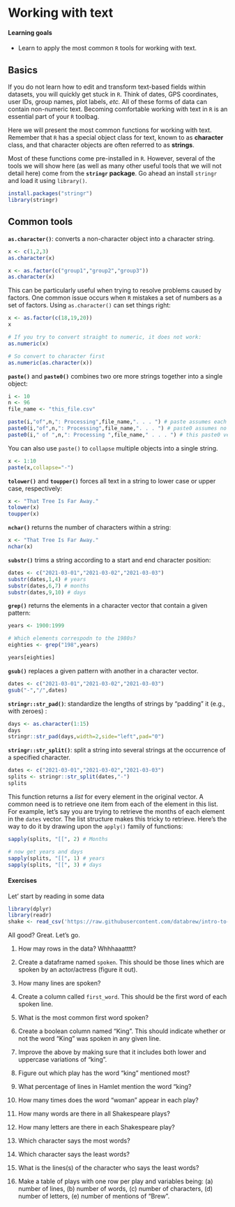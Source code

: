 # Working with text {#text}

#### Learning goals {-}

* Learn to apply the most common `R` tools for working with text.


## Basics {-}

If you do not learn how to edit and transform text-based fields within datasets, you will quickly get stuck in `R`. Think of dates, GPS coordinates, user IDs, group names, plot labels, *etc.* All of these forms of data can contain non-numeric text. Becoming comfortable working with text in `R` is an essential part of your `R` toolbag.

Here we will present the most common functions for working with text. Remember that `R` has a special object class for text, known to as **character** class, and that character objects are often referred to as **strings**.  

Most of these functions come pre-installed in `R`. However, several of the tools we will show here (as well as many other useful tools that we will not detail here) come from the **`stringr` package**. Go ahead an install `stringr` and load it using `library()`.  

```r
install.packages("stringr")
library(stringr)
```

## Common tools {-}

**`as.character()`**: converts a non-character object into a character string. 

```r
x <- c(1,2,3)
as.character(x)

x <- as.factor(c("group1","group2","group3"))
as.character(x)
```

This can be particularly useful when trying to resolve problems caused by factors. One common issue occurs when `R` mistakes a set of numbers as a set of factors. Using `as.character()` can set things right:

```r
x <- as.factor(c(18,19,20))
x

# If you try to convert straight to numeric, it does not work:
as.numeric(x)

# So convert to character first
as.numeric(as.character(x))
```

**`paste()`** and **`paste0()`** combines two ore more strings together into a single object:

```r
i <- 10
n <- 96
file_name <- "this_file.csv"

paste(i,"of",n,": Processing",file_name,". . . ") # paste assumes each object is separated by " ".
paste0(i,"of",n,": Processing",file_name,". . . ") # paste0 assumes no space between objects.
paste0(i," of ",n,": Processing ",file_name," . . . ") # this paste0 version matches the initial format
```

You can also use `paste()` to `collapse` multiple objects into a single string.

```r
x <- 1:10
paste(x,collapse="-")
```

**`tolower()`** and **`toupper()`** forces all text in a string to lower case or upper case, respectively:

```r
x <- "That Tree Is Far Away."
tolower(x)
toupper(x)
```

**`nchar()`** returns the number of characters within a string:

```r
x <- "That Tree Is Far Away."
nchar(x)
```

**`substr()`** trims a string according to a start and end character position:

```r
dates <- c("2021-03-01","2021-03-02","2021-03-03")
substr(dates,1,4) # years
substr(dates,6,7) # months
substr(dates,9,10) # days
```

**`grep()`** returns the elements in a character vector that contain a given pattern:

```r
years <- 1900:1999

# Which elements correspodn to the 1980s?
eighties <- grep("198",years)

years[eighties]
```

**`gsub()`** replaces a given pattern with another in a character vector.

```r
dates <- c("2021-03-01","2021-03-02","2021-03-03")
gsub("-","/",dates)
```

**`stringr::str_pad()`**: standardize the lengths of strings by "padding" it (e.g., with zeroes) :

```r
days <- as.character(1:15)
days
stringr::str_pad(days,width=2,side="left",pad="0")
```

**`stringr::str_split()`**: split a string into several strings at the occurrence of a specified character.

```r
dates <- c("2021-03-01","2021-03-02","2021-03-03")
splits <- stringr::str_split(dates,"-")
splits
```

This function returns a *list* for every element in the original vector. A common need is to retrieve one item from each of the element in this list. For example, let's say you are trying to retrieve the months of each element in the `dates` vector. The list structure makes this tricky to retrieve. Here's the way to do it by drawing upon the `apply()` family of functions:

```r
sapply(splits, "[[", 2) # Months

# now get years and days
sapply(splits, "[[", 1) # years
sapply(splits, "[[", 3) # days
```

#### Exercises {-}

Let' start by reading in some data

```r

library(dplyr)
library(readr)
shake <- read_csv('https://raw.githubusercontent.com/databrew/intro-to-data-science/main/data/Shakespeare_data.csv')

```

All good? Great. Let's go.

1. How may rows in the data? Whhhaaatttt?

2. Create a dataframe named `spoken`. This should be those lines which are spoken by an actor/actress (figure it out).

3. How many lines are spoken?

4. Create a column called `first_word`. This should be the first word of each spoken line.

5. What is the most common first word spoken?


6. Create a boolean column named "King". This should indicate whether or not the word "King" was spoken in any given line.

7. Improve the above by making sure that it includes both lower and uppercase variations of "king".


8. Figure out which play has the word "king" mentioned most?

9. What percentage of lines in Hamlet mention the word "king?

10. How many times does the word "woman" appear in each play?

11. How many words are there in all Shakespeare plays?

12. How many letters are there in each Shakespeare play?

13. Which character says the most words?

14. Which character says the least words?

15. What is the lines(s) of the character who says the least words?

16. Make a table of plays with one row per play and variables being: (a) number of lines, (b) number of words, (c) number of characters, (d) number of letters, (e) number of mentions of "Brew".
